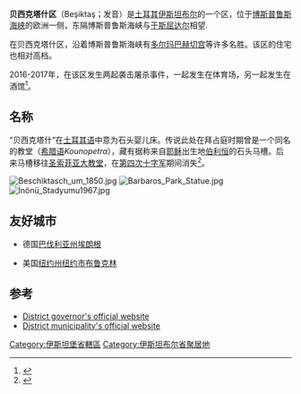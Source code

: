 {{noteta
|G1=足球
|G1=uefa
|T=zh-hans:贝西克塔什;zh-hk:比錫達斯;zh-tw:貝西克塔什;
|1=zh-hans:贝西克塔什;zh-hk:比錫達斯;zh-tw:貝西克塔什;
|2=zh-hans:伊斯坦布尔;zh-hk:伊斯坦堡;zh-sg:伊斯坦堡;zh-tw:伊斯坦堡;
|3=zh-cn:多尔玛巴赫切宫;zh-hk:多馬巴治宮;zh-sg:多尔玛巴赫切宫;zh-tw:多爾瑪巴切宮;
|4=zh-hans:于斯屈达尔;zh-hant:於斯屈達爾;zh-hk:余斯庫達爾;zh-mo:余斯庫達爾;zh-tw:於斯屈達爾;
}}
{{Infobox settlement
|name                    = 贝西克塔什区
|native_name             = Beşiktaş Belediyesi
|native_name_lang        = tr

<!-- images, nickname, motto --->
|image_skyline           = Beşiktaş District Collage.jpg
|imagesize               = 260px

<!-- maps and coordinates ------>
|image_map               = Istanbul location Beşiktaş.svg
|mapsize                 = 250px
|latd  =41 |latm  =4 |lats  =10 |latNS  =N
|longd =29 |longm =1 |longs =40 |longEW =E
|coor_pinpoint           = 贝西克塔什广场阿塔图尔克雕像
|coordinates_display     = inline,title

<!-- location ------------------>
|subdivision_type        = 国家
|subdivision_name        = [[土耳其|土耳其]]
|subdivision_type1       = 省
|subdivision_name1       = [[伊斯坦布尔省|伊斯坦布尔省]]

<!-- area ---------------------->
| area_footnotes          = {{Turkey district areas|SOURCE}}
|area_blank1_title=
| area_blank1_km2         = {{Turkey district areas|İstanbul|Beşiktaş}}
| population_footnotes    = {{Turkey district populations|SOURCE|İstanbul}}
| population_as_of        = 2015
| population_blank1_title = 
| population_blank1       = 190033
| population_density_blank1_km2  = auto

<!-- twin cities --------------->
|twin1                   = [[特伦钦|特伦钦]]
|twin1_country           = [[斯洛伐克|斯洛伐克]]
|twin2                   = [[埃朗根|埃朗根]]
|twin2_country           = [[德国|德国]]
|twin3                   = [[纽约市|纽约市]][[布鲁克林|布鲁克林]]
|twin3_country           = [[美国|美国]]

<!-- blank fields (section 1) -->
<!-- blank fields (section 2) -->
|website                 = [http://www.besiktas.bel.tr/ www.besiktas.bel.tr]
}}
'''贝西克塔什区'''（Beşiktaş；发音{{IPA-tr|beˈʃictaʃ|}}）是[[土耳其|土耳其]][[伊斯坦布尔|伊斯坦布尔]]的一个区，位于[[博斯普鲁斯海峡|博斯普鲁斯海峡]]的欧洲一侧，东隔博斯普鲁斯海峡与[[于斯屈达尔|于斯屈达尔]]相望.

在贝西克塔什区，沿着博斯普鲁斯海峡有[[多尔玛巴赫切宫|多尔玛巴赫切宫]]等许多名胜。该区的住宅也相对高档。

2016-2017年，在该区发生两起袭击屠杀事件，一起发生在体育场，另一起发生在酒馆<ref>{{Cite web |url=https://www.theguardian.com/world/2016/dec/31/turkey-armed-attacker-opens-fire-in-istanbul-nightclub-reports |title=存档副本 |accessdate=2017-02-07 |archive-date=2017-02-08 |archive-url=https://web.archive.org/web/20170208235653/https://www.theguardian.com/world/2016/dec/31/turkey-armed-attacker-opens-fire-in-istanbul-nightclub-reports |dead-url=no }}</ref>。 

==名称==
“贝西克塔什”在[[土耳其语|土耳其语]]中意为石头婴儿床。传说此处在拜占庭时期曾是一个同名的教堂（[[希腊语|希腊语]]''Kounopetra''），藏有据称来自[[耶稣|耶稣]]出生地[[伯利恒|伯利恒]]的石头马槽。后来马槽移往[[圣索菲亚大教堂|圣索菲亚大教堂]]，在[[第四次十字军|第四次十字军]]期间消失<ref>{{cite book |title=Sinan: Biography of One of the World's Greatest Architects and a Portrait of the Golden Age of the Ottoman Empire |ISBN=0-333-02901-1 |first=Arthur |last=Stratton|publisher=Macmillan Publishers| year=1972}}</ref>。

[[File:Beschiktasch_um_1850.jpg|thumb]]
[[Image:Barbaros_Park_Statue.jpg|thumb]]
[[File:İnönü_Stadyumu1967.jpg|thumb]]

==友好城市==
*{{flagicon|GER}} 德国[[巴伐利亚州|巴伐利亚州]][[埃朗根|埃朗根]]
*{{flagicon|USA}} 美国[[纽约州|纽约州]][[纽约市|纽约市]][[布鲁克林|布鲁克林]]

==参考==
{{Reflist}}
* [http://www.besiktas.gov.tr/ District governor's official website]{{Wayback|url=http://www.besiktas.gov.tr/ |date=20170202085419 }} {{tr icon}}
* [http://www.besiktas.bel.tr/ District municipality's official website]{{Wayback|url=http://www.besiktas.bel.tr/ |date=20170128203417 }} {{tr icon}}

[[Category:伊斯坦堡省轄區|Category:伊斯坦堡省轄區]]
[[Category:伊斯坦布尔省聚居地|Category:伊斯坦布尔省聚居地]]